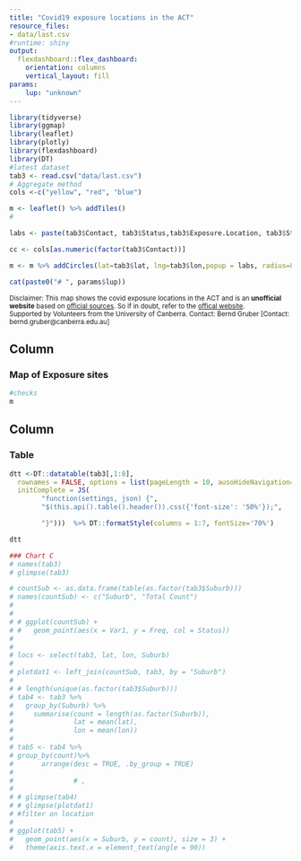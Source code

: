 ```yaml
---
title: "Covid19 exposure locations in the ACT"
resource_files:
- data/last.csv
#runtime: shiny
output:
  flexdashboard::flex_dashboard:
    orientation: columns
    vertical_layout: fill
params:
    lup: "unknown"
---
```


```r
library(tidyverse)
library(ggmap)
library(leaflet)
library(plotly)
library(flexdashboard)
library(DT)
#latest dataset
tab3 <- read.csv("data/last.csv")
# Aggregate method
cols <-c("yellow", "red", "blue")

m <- leaflet() %>% addTiles()
# 

labs <- paste(tab3$Contact, tab3$Status,tab3$Exposure.Location, tab3$Street, tab3$Suburb, tab3$Date,tab3$Arrival.Time, tab3$Departure.Time, sep="<br/>") 

cc <- cols[as.numeric(factor(tab3$Contact))]

m <- m %>% addCircles(lat=tab3$lat, lng=tab3$lon,popup = labs, radius=8,weight=8, fillOpacity = 0.8, fillColor = cc, color = cc, opacity = 0.8) %>% addLegend(position="bottomright", labels=levels(factor(tab3$Contact)), colors = cols)
```

```r

cat(paste0("# ", params$lup))

```

<sup>Disclaimer: This map shows the covid exposure locations in the ACT and is an **unofficial website** based on [official sources](https://www.covid19.act.gov.au/act-status-and-response/act-covid-19-exposure-locations). So if in doubt, refer to the [offical website](https://www.covid19.act.gov.au/act-status-and-response/act-covid-19-exposure-locations).<br> Supported by Volunteers from the University of Canberra. Contact: Bernd Gruber [Contact: bernd.gruber@canberra.edu.au]</sup>

Column {data-width=450}
-----------------------------------------------------------------------

### Map of Exposure sites

```r

#checks 
m


```

Column {data-width=350}
-----------------------------------------------------------------------

### Table

```r
dtt <-DT::datatable(tab3[,1:8],
  rownames = FALSE, options = list(pageLength = 10, ausoHideNavigation=TRUE, 
  initComplete = JS(
        "function(settings, json) {",
        "$(this.api().table().header()).css({'font-size': '50%'});",

        "}")))  %>% DT::formatStyle(columns = 1:7, fontSize='70%') 

dtt

```



```r

### Chart C
# names(tab3)
# glimpse(tab3)

# countSub <- as.data.frame(table(as.factor(tab3$Suburb)))
# names(countSub) <- c("Suburb", "Total Count")
# 
# 
# # ggplot(countSub) + 
# #   geom_point(aes(x = Var1, y = Freq, col = Status))
# 
# 
# locs <- select(tab3, lat, lon, Suburb)
# 
# plotdat1 <- left_join(countSub, tab3, by = "Suburb")
# 
# # length(unique(as.factor(tab3$Suburb)))
# tab4 <- tab3 %>%
#   group_by(Suburb) %>%
#     summarise(count = length(as.factor(Suburb)),
#               lat = mean(lat),
#               lon = mean(lon)) 
# 
# tab5 <- tab4 %>%
# group_by(count)%>%
#       arrange(desc = TRUE, .by_group = TRUE)
#               
#               # ,
# 
# # glimpse(tab4)
# # glimpse(plotdat1)
# #filter on location
# 
# ggplot(tab5) + 
#   geom_point(aes(x = Suburb, y = count), size = 3) + 
#   theme(axis.text.x = element_text(angle = 90))
```


